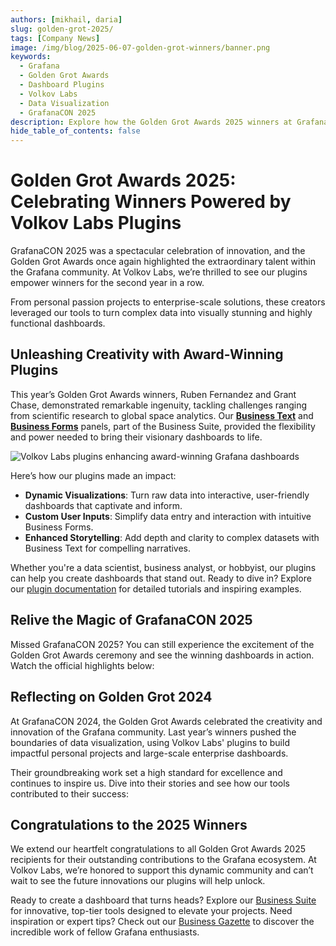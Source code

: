 ```yaml
---
authors: [mikhail, daria]
slug: golden-grot-2025/
tags: [Company News]
image: /img/blog/2025-06-07-golden-grot-winners/banner.png
keywords:
  - Grafana
  - Golden Grot Awards
  - Dashboard Plugins
  - Volkov Labs
  - Data Visualization
  - GrafanaCON 2025
description: Explore how the Golden Grot Awards 2025 winners at GrafanaCON used Volkov Labs' cutting-edge plugins to craft stunning, award-winning dashboards.
hide_table_of_contents: false
---
```



# Golden Grot Awards 2025: Celebrating Winners Powered by Volkov Labs Plugins

GrafanaCON 2025 was a spectacular celebration of innovation, and the Golden Grot Awards once again highlighted the extraordinary talent within the Grafana community. At Volkov Labs, we’re thrilled to see our plugins empower winners for the second year in a row.

From personal passion projects to enterprise-scale solutions, these creators leveraged our tools to turn complex data into visually stunning and highly functional dashboards.

## Unleashing Creativity with Award-Winning Plugins

This year’s Golden Grot Awards winners, Ruben Fernandez and Grant Chase, demonstrated remarkable ingenuity, tackling challenges ranging from scientific research to global space analytics. Our [**Business Text**](/plugins/business-text/) and [**Business Forms**](/plugins/business-forms/) panels, part of the Business Suite, provided the flexibility and power needed to bring their visionary dashboards to life.

<Image
  src="/img/blog/2025-06-07-golden-grot-winners/chase-1.gif"
  alt="Volkov Labs plugins enhancing award-winning Grafana dashboards"
  lazy={true}
  caption="Discover how Business Suite plugins elevate Grafana dashboards."
/>

Here’s how our plugins made an impact:

- **Dynamic Visualizations**: Turn raw data into interactive, user-friendly dashboards that captivate and inform.
- **Custom User Inputs**: Simplify data entry and interaction with intuitive Business Forms.
- **Enhanced Storytelling**: Add depth and clarity to complex datasets with Business Text for compelling narratives.

Whether you're a data scientist, business analyst, or hobbyist, our plugins can help you create dashboards that stand out. Ready to dive in? Explore our [plugin documentation](/plugins/) for detailed tutorials and inspiring examples.

## Relive the Magic of GrafanaCON 2025

Missed GrafanaCON 2025? You can still experience the excitement of the Golden Grot Awards ceremony and see the winning dashboards in action. Watch the official highlights below:

<Youtube
  id="CBct23Pf6r4"
  title="Golden Grot Awards 2025: Grafana Dashboard Brilliance from Space to Sewers"
/>

## Reflecting on Golden Grot 2024

At GrafanaCON 2024, the Golden Grot Awards celebrated the creativity and innovation of the Grafana community. Last year’s winners pushed the boundaries of data visualization, using Volkov Labs' plugins to build impactful personal projects and large-scale enterprise dashboards.

Their groundbreaking work set a high standard for excellence and continues to inspire us. Dive into their stories and see how our tools contributed to their success:

<BlogPost id="grafanacon-2024" />

## Congratulations to the 2025 Winners

We extend our heartfelt congratulations to all Golden Grot Awards 2025 recipients for their outstanding contributions to the Grafana ecosystem. At Volkov Labs, we’re honored to support this dynamic community and can’t wait to see the future innovations our plugins will help unlock.

Ready to create a dashboard that turns heads? Explore our [Business Suite](/plugins/) for innovative, top-tier tools designed to elevate your projects. Need inspiration or expert tips? Check out our [Business Gazette](/blog/) to discover the incredible work of fellow Grafana enthusiasts.

<Feedback />
